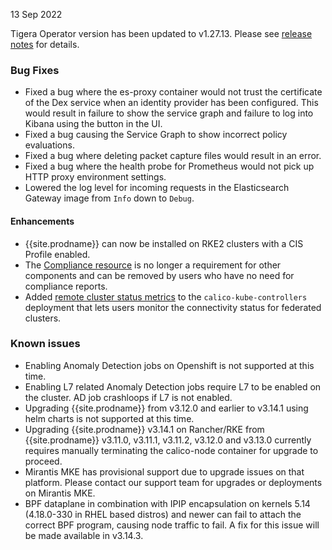 13 Sep 2022

Tigera Operator version has been updated to v1.27.13. Please see [release notes](https://github.com/tigera/operator/releases/tag/v1.27.13) for details.

### Bug Fixes

- Fixed a bug where the es-proxy container would not trust the certificate of the Dex service when an identity provider has been configured. This would result in failure to show the service graph and failure to log into Kibana using the button in the UI.
- Fixed a bug causing the Service Graph to show incorrect policy evaluations.
- Fixed a bug where deleting packet capture files would result in an error.
- Fixed a bug where the health probe for Prometheus would not pick up HTTP proxy environment settings.
- Lowered the log level for incoming requests in the Elasticsearch Gateway image from `Info` down to `Debug`.

#### Enhancements
- {{site.prodname}} can now be installed on RKE2 clusters with a CIS Profile enabled.
- The [Compliance resource]({{site.baseurl}}/reference/installation/api#operator.tigera.io/v1.Compliance) is no longer a requirement for other components and can be removed by users who have no need for compliance reports.
- Added [remote cluster status metrics]({{site.baseurl}}/calico/reference/kube-controllers/prometheus) to the `calico-kube-controllers` deployment that lets users monitor the connectivity status for federated clusters.

### Known issues
- Enabling Anomaly Detection jobs on Openshift is not supported at this time.
- Enabling L7 related Anomaly Detection jobs require L7 to be enabled on the cluster. AD job crashloops if L7 is not enabled.
- Upgrading {{site.prodname}} from v3.12.0 and earlier to v3.14.1 using helm charts is not supported at this time.
- Upgrading {{site.prodname}} v3.14.1 on Rancher/RKE from {{site.prodname}} v3.11.0, v3.11.1, v3.11.2, v3.12.0 and v3.13.0 currently requires manually terminating the calico-node container for upgrade to proceed.
- Mirantis MKE has provisional support due to upgrade issues on that platform. Please contact our support team for upgrades or deployments on Mirantis MKE.
- BPF dataplane in combination with IPIP encapsulation on kernels 5.14 (4.18.0-330 in RHEL based distros) and newer can fail to attach the correct BPF program, causing node traffic to fail. A fix for this issue will be made available in v3.14.3.
